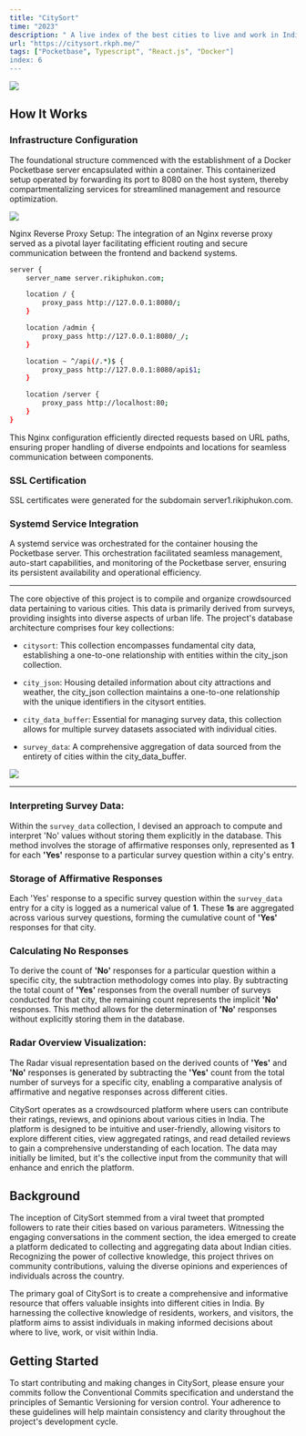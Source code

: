 ```yaml
---
title: "CitySort"
time: "2023"
description: " A live index of the best cities to live and work in India, based on crowdsourced data."
url: "https://citysort.rkph.me/"
tags: ["Pocketbase", Typescript", "React.js", "Docker"]
index: 6
---
```


<LinkPreview
  imageUrl="/projects/citysort/image.png"
  title="GitHub"
  description="A live index of the best cities to live and work in India."
  link="https://github.com/phukon/citysort"
/>

<Image
  width={600}
  height={400}
  src="https://github.com/phukon/citysort/assets/60285613/2b3f8f79-8845-49fe-85f5-8112ef06e637"
/>

## How It Works

### Infrastructure Configuration

The foundational structure commenced with the establishment of a Docker Pocketbase server encapsulated within a container. This containerized setup operated by forwarding its port to 8080 on the host system, thereby compartmentalizing services for streamlined management and resource optimization.

<Image
  width={600}
  height={400}
  src="https://github.com/phukon/citysort/assets/60285613/f06acefc-5f20-4cc7-9005-582a242f5522"
/>

Nginx Reverse Proxy Setup:
The integration of an Nginx reverse proxy served as a pivotal layer facilitating efficient routing and secure communication between the frontend and backend systems.

```bash
server {
    server_name server.rikiphukon.com;

    location / {
        proxy_pass http://127.0.0.1:8080/;
    }

    location /admin {
        proxy_pass http://127.0.0.1:8080/_/;
    }

    location ~ ^/api(/.*)$ {
        proxy_pass http://127.0.0.1:8080/api$1;
    }

    location /server {
        proxy_pass http://localhost:80;
    }
}
```

This Nginx configuration efficiently directed requests based on URL paths, ensuring proper handling of diverse endpoints and locations for seamless communication between components.

### SSL Certification

SSL certificates were generated for the subdomain server1.rikiphukon.com.

### Systemd Service Integration

A systemd service was orchestrated for the container housing the Pocketbase server. This orchestration facilitated seamless management, auto-start capabilities, and monitoring of the Pocketbase server, ensuring its persistent availability and operational efficiency.

---

The core objective of this project is to compile and organize crowdsourced data pertaining to various cities. This data is primarily derived from surveys, providing insights into diverse aspects of urban life. The project's database architecture comprises four key collections:

- `citysort`: This collection encompasses fundamental city data, establishing a one-to-one relationship with entities within the city_json collection.

- `city_json`: Housing detailed information about city attractions and weather, the city_json collection maintains a one-to-one relationship with the unique identifiers in the citysort entities.

- `city_data_buffer`: Essential for managing survey data, this collection allows for multiple survey datasets associated with individual cities.

- `survey_data`: A comprehensive aggregation of data sourced from the entirety of cities within the city_data_buffer.

<Image
  width={600}
  height={400}
  src="https://github.com/phukon/citysort/assets/60285613/78e9d840-9255-4ee9-b789-eada07733f3e"
/>

---

### Interpreting Survey Data:

Within the `survey_data` collection, I devised an approach to compute and interpret 'No' values without storing them explicitly in the database. This method involves the storage of affirmative responses only, represented as <b>1</b> for each <b>'Yes'</b> response to a particular survey question within a city's entry.

### Storage of Affirmative Responses

Each 'Yes' response to a specific survey question within the `survey_data` entry for a city is logged as a numerical value of <b>1</b>. These <b>1s</b> are aggregated across various survey questions, forming the cumulative count of <b>'Yes'</b> responses for that city.

### Calculating No Responses

To derive the count of <b>'No'</b> responses for a particular question within a specific city, the subtraction methodology comes into play. By subtracting the total count of <b>'Yes'</b> responses from the overall number of surveys conducted for that city, the remaining count represents the implicit <b>'No'</b> responses. This method allows for the determination of <b>'No'</b> responses without explicitly storing them in the database.

### Radar Overview Visualization:

The Radar visual representation based on the derived counts of <b>'Yes'</b> and <b>'No'</b> responses is generated by subtracting the <b>'Yes'</b> count from the total number of surveys for a specific city, enabling a comparative analysis of affirmative and negative responses across different cities.

CitySort operates as a crowdsourced platform where users can contribute their ratings, reviews, and opinions about various cities in India. The platform is designed to be intuitive and user-friendly, allowing visitors to explore different cities, view aggregated ratings, and read detailed reviews to gain a comprehensive understanding of each location. The data may initially be limited, but it's the collective input from the community that will enhance and enrich the platform.

## Background

The inception of CitySort stemmed from a viral tweet that prompted followers to rate their cities based on various parameters. Witnessing the engaging conversations in the comment section, the idea emerged to create a platform dedicated to collecting and aggregating data about Indian cities. Recognizing the power of collective knowledge, this project thrives on community contributions, valuing the diverse opinions and experiences of individuals across the country.

The primary goal of CitySort is to create a comprehensive and informative resource that offers valuable insights into different cities in India. By harnessing the collective knowledge of residents, workers, and visitors, the platform aims to assist individuals in making informed decisions about where to live, work, or visit within India.

## Getting Started

To start contributing and making changes in CitySort, please ensure your commits follow the Conventional Commits specification and understand the principles of Semantic Versioning for version control. Your adherence to these guidelines will help maintain consistency and clarity throughout the project's development cycle.
